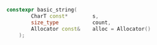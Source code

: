 ```cpp
constexpr basic_string(
		CharT const*		s,
		size_type			count,
		Allocator const&	alloc = Allocator()
	);
```